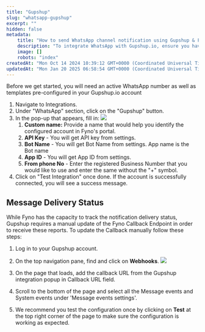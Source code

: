 ```yaml
---
title: "Gupshup"
slug: "whatsapp-gupshup"
excerpt: ""
hidden: false
metadata:
    title: "How to send WhatsApp channel notification using Gupshup & Fyno | Help Document"
    description: "To integrate WhatsApp with Gupshup.io, ensure you have an active WhatsApp number and pre-configured templates, then follow the steps to set up the integration and update the Fyno Callback Endpoint for message delivery status tracking."
    image: []
    robots: "index"
createdAt: "Mon Oct 14 2024 10:39:12 GMT+0000 (Coordinated Universal Time)"
updatedAt: "Mon Jan 20 2025 06:58:54 GMT+0000 (Coordinated Universal Time)"
---
```


Before we get started, you will need an active WhatsApp number as well as templates pre-configured in your Gupshup.io account

1. Navigate to Integrations.
2. Under "WhatsApp" section, click on the "Gupshup" button.
3. In the pop-up that appears, fill in:
   ![](/images/whatsapp_gupshup_settings.png)
    1. **Custom name:** Provide a name that would help you identify the configured account in Fyno's portal.
    2. **API Key** - You will get API key from settings.
    3. **Bot Name** - You will get Bot Name from settings. App name is the Bot name
    4. **App ID** - You will get App ID from settings.
    5. **From phone No** - Enter the registered Business Number that you would like to use and enter the same without the "+" symbol.
4. Click on "Test Integration" once done. If the account is successfully connected, you will see a success message.

## Message Delivery Status

While Fyno has the capacity to track the notification delivery status, Gupshup requires a manual update of the Fyno Callback Endpoint in order to receive these reports. To update the Callback manually follow these steps:

1. Log in to your Gupshup account.
2. On the top navigation pane, find and click on **Webhooks**.
   ![](/images/whatsapp_gupshup_callback.png)

3. On the page that loads, add the callback URL from the Gupshup integration popup in Callback URL field.
4. Scroll to the bottom of the page and select all the Message events and System events under 'Message events settings'.
5. We recommend you test the configuration once by clicking on **Test** at the top right corner of the page to make sure the configuration is working as expected.
